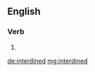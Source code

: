 ==English==

===Verb===
{{head|en}}

# {{en-past of|interdine}}

[[de:interdined]]
[[mg:interdined]]
